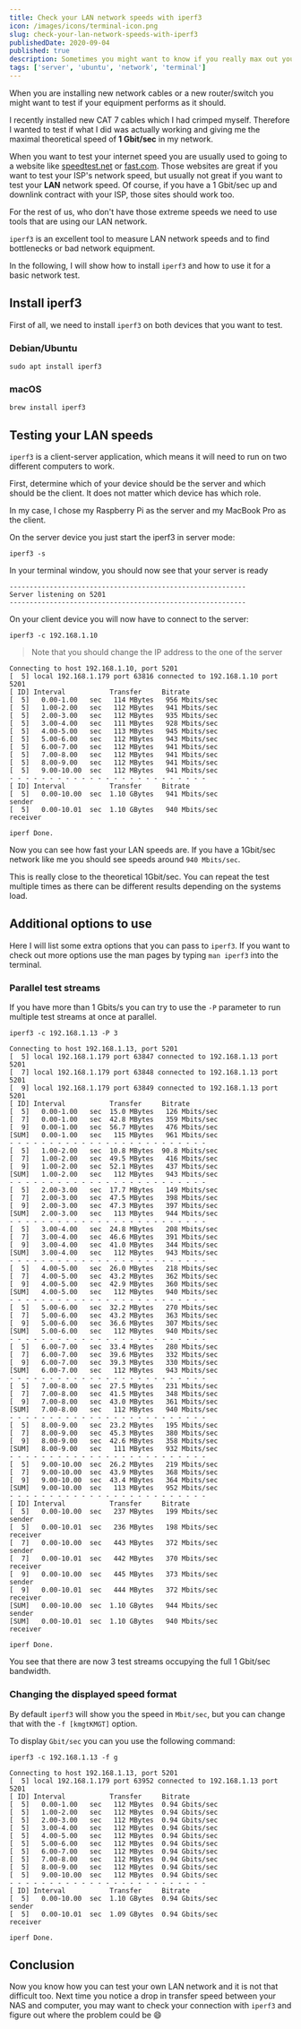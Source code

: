 ```yaml
---
title: Check your LAN network speeds with iperf3
icon: /images/icons/terminal-icon.png
slug: check-your-lan-network-speeds-with-iperf3
publishedDate: 2020-09-04
published: true
description: Sometimes you might want to know if you really max out your router/switch/server network speeds and with iperf3 it is really easy to test your LAN network speeds.
tags: ['server', 'ubuntu', 'network', 'terminal']
---
```


When you are installing new network cables or a new router/switch you might want to test if your equipment performs as it should.

I recently installed new CAT 7 cables which I had crimped myself. Therefore I wanted to test if what I did was actually working and giving me the maximal theoretical speed of **1 Gbit/sec** in my network.

When you want to test your internet speed you are usually used to going to a website like [speedtest.net][1] or [fast.com][2]. Those websites are great if you want to test your ISP's network speed, but usually not great if you want to test your **LAN** network speed. Of course, if you have a 1 Gbit/sec up and downlink contract with your ISP, those sites should work too.

For the rest of us, who don't have those extreme speeds we need to use tools that are using our LAN network.

`iperf3` is an excellent tool to measure LAN network speeds and to find bottlenecks or bad network equipment.

In the following, I will show how to install `iperf3` and how to use it for a basic network test.

## Install iperf3

First of all, we need to install `iperf3` on both devices that you want to test.

### Debian/Ubuntu

```
sudo apt install iperf3
```

### macOS

```
brew install iperf3
```

## Testing your LAN speeds

`iperf3` is a client-server application, which means it will need to run on two different computers to work.

First, determine which of your device should be the server and which should be the client. It does not matter which device has which role.

In my case, I chose my Raspberry Pi as the server and my MacBook Pro as the client.

On the server device you just start the iperf3 in server mode:

```
iperf3 -s
```

In your terminal window, you should now see that your server is ready

```
-----------------------------------------------------------
Server listening on 5201
-----------------------------------------------------------
```

On your client device you will now have to connect to the server:

```
iperf3 -c 192.168.1.10
```

> Note that you should change the IP address to the one of the server

```
Connecting to host 192.168.1.10, port 5201
[  5] local 192.168.1.179 port 63816 connected to 192.168.1.10 port 5201
[ ID] Interval           Transfer     Bitrate
[  5]   0.00-1.00   sec   114 MBytes   956 Mbits/sec
[  5]   1.00-2.00   sec   112 MBytes   941 Mbits/sec
[  5]   2.00-3.00   sec   112 MBytes   935 Mbits/sec
[  5]   3.00-4.00   sec   111 MBytes   928 Mbits/sec
[  5]   4.00-5.00   sec   113 MBytes   945 Mbits/sec
[  5]   5.00-6.00   sec   112 MBytes   943 Mbits/sec
[  5]   6.00-7.00   sec   112 MBytes   941 Mbits/sec
[  5]   7.00-8.00   sec   112 MBytes   941 Mbits/sec
[  5]   8.00-9.00   sec   112 MBytes   941 Mbits/sec
[  5]   9.00-10.00  sec   112 MBytes   941 Mbits/sec
- - - - - - - - - - - - - - - - - - - - - - - - -
[ ID] Interval           Transfer     Bitrate
[  5]   0.00-10.00  sec  1.10 GBytes   941 Mbits/sec                  sender
[  5]   0.00-10.01  sec  1.10 GBytes   940 Mbits/sec                  receiver

iperf Done.
```

Now you can see how fast your LAN speeds are. If you have a 1Gbit/sec network like me you should see speeds around `940 Mbits/sec`.

This is really close to the theoretical 1Gbit/sec. You can repeat the test multiple times as there can be different results depending on the systems load.

## Additional options to use

Here I will list some extra options that you can pass to `iperf3`. If you want to check out more options use the man pages by typing `man iperf3` into the terminal.

### Parallel test streams

If you have more than 1 Gbits/s you can try to use the `-P` parameter to run multiple test streams at once at parallel.

```
iperf3 -c 192.168.1.13 -P 3
```

```
Connecting to host 192.168.1.13, port 5201
[  5] local 192.168.1.179 port 63847 connected to 192.168.1.13 port 5201
[  7] local 192.168.1.179 port 63848 connected to 192.168.1.13 port 5201
[  9] local 192.168.1.179 port 63849 connected to 192.168.1.13 port 5201
[ ID] Interval           Transfer     Bitrate
[  5]   0.00-1.00   sec  15.0 MBytes   126 Mbits/sec
[  7]   0.00-1.00   sec  42.8 MBytes   359 Mbits/sec
[  9]   0.00-1.00   sec  56.7 MBytes   476 Mbits/sec
[SUM]   0.00-1.00   sec   115 MBytes   961 Mbits/sec
- - - - - - - - - - - - - - - - - - - - - - - - -
[  5]   1.00-2.00   sec  10.8 MBytes  90.8 Mbits/sec
[  7]   1.00-2.00   sec  49.5 MBytes   416 Mbits/sec
[  9]   1.00-2.00   sec  52.1 MBytes   437 Mbits/sec
[SUM]   1.00-2.00   sec   112 MBytes   943 Mbits/sec
- - - - - - - - - - - - - - - - - - - - - - - - -
[  5]   2.00-3.00   sec  17.7 MBytes   149 Mbits/sec
[  7]   2.00-3.00   sec  47.5 MBytes   398 Mbits/sec
[  9]   2.00-3.00   sec  47.3 MBytes   397 Mbits/sec
[SUM]   2.00-3.00   sec   113 MBytes   944 Mbits/sec
- - - - - - - - - - - - - - - - - - - - - - - - -
[  5]   3.00-4.00   sec  24.8 MBytes   208 Mbits/sec
[  7]   3.00-4.00   sec  46.6 MBytes   391 Mbits/sec
[  9]   3.00-4.00   sec  41.0 MBytes   344 Mbits/sec
[SUM]   3.00-4.00   sec   112 MBytes   943 Mbits/sec
- - - - - - - - - - - - - - - - - - - - - - - - -
[  5]   4.00-5.00   sec  26.0 MBytes   218 Mbits/sec
[  7]   4.00-5.00   sec  43.2 MBytes   362 Mbits/sec
[  9]   4.00-5.00   sec  42.9 MBytes   360 Mbits/sec
[SUM]   4.00-5.00   sec   112 MBytes   940 Mbits/sec
- - - - - - - - - - - - - - - - - - - - - - - - -
[  5]   5.00-6.00   sec  32.2 MBytes   270 Mbits/sec
[  7]   5.00-6.00   sec  43.2 MBytes   363 Mbits/sec
[  9]   5.00-6.00   sec  36.6 MBytes   307 Mbits/sec
[SUM]   5.00-6.00   sec   112 MBytes   940 Mbits/sec
- - - - - - - - - - - - - - - - - - - - - - - - -
[  5]   6.00-7.00   sec  33.4 MBytes   280 Mbits/sec
[  7]   6.00-7.00   sec  39.6 MBytes   332 Mbits/sec
[  9]   6.00-7.00   sec  39.3 MBytes   330 Mbits/sec
[SUM]   6.00-7.00   sec   112 MBytes   943 Mbits/sec
- - - - - - - - - - - - - - - - - - - - - - - - -
[  5]   7.00-8.00   sec  27.5 MBytes   231 Mbits/sec
[  7]   7.00-8.00   sec  41.5 MBytes   348 Mbits/sec
[  9]   7.00-8.00   sec  43.0 MBytes   361 Mbits/sec
[SUM]   7.00-8.00   sec   112 MBytes   940 Mbits/sec
- - - - - - - - - - - - - - - - - - - - - - - - -
[  5]   8.00-9.00   sec  23.2 MBytes   195 Mbits/sec
[  7]   8.00-9.00   sec  45.3 MBytes   380 Mbits/sec
[  9]   8.00-9.00   sec  42.6 MBytes   358 Mbits/sec
[SUM]   8.00-9.00   sec   111 MBytes   932 Mbits/sec
- - - - - - - - - - - - - - - - - - - - - - - - -
[  5]   9.00-10.00  sec  26.2 MBytes   219 Mbits/sec
[  7]   9.00-10.00  sec  43.9 MBytes   368 Mbits/sec
[  9]   9.00-10.00  sec  43.4 MBytes   364 Mbits/sec
[SUM]   9.00-10.00  sec   113 MBytes   952 Mbits/sec
- - - - - - - - - - - - - - - - - - - - - - - - -
[ ID] Interval           Transfer     Bitrate
[  5]   0.00-10.00  sec   237 MBytes   199 Mbits/sec                  sender
[  5]   0.00-10.01  sec   236 MBytes   198 Mbits/sec                  receiver
[  7]   0.00-10.00  sec   443 MBytes   372 Mbits/sec                  sender
[  7]   0.00-10.01  sec   442 MBytes   370 Mbits/sec                  receiver
[  9]   0.00-10.00  sec   445 MBytes   373 Mbits/sec                  sender
[  9]   0.00-10.01  sec   444 MBytes   372 Mbits/sec                  receiver
[SUM]   0.00-10.00  sec  1.10 GBytes   944 Mbits/sec                  sender
[SUM]   0.00-10.01  sec  1.10 GBytes   940 Mbits/sec                  receiver

iperf Done.
```

You see that there are now 3 test streams occupying the full 1 Gbit/sec bandwidth.

### Changing the displayed speed format

By default `iperf3` will show you the speed in `Mbit/sec`, but you can change that with the `-f [kmgtKMGT]` option.

To display `Gbit/sec` you can you use the following command:

```
iperf3 -c 192.168.1.13 -f g
```

```
Connecting to host 192.168.1.13, port 5201
[  5] local 192.168.1.179 port 63952 connected to 192.168.1.13 port 5201
[ ID] Interval           Transfer     Bitrate
[  5]   0.00-1.00   sec   112 MBytes  0.94 Gbits/sec
[  5]   1.00-2.00   sec   112 MBytes  0.94 Gbits/sec
[  5]   2.00-3.00   sec   112 MBytes  0.94 Gbits/sec
[  5]   3.00-4.00   sec   112 MBytes  0.94 Gbits/sec
[  5]   4.00-5.00   sec   112 MBytes  0.94 Gbits/sec
[  5]   5.00-6.00   sec   112 MBytes  0.94 Gbits/sec
[  5]   6.00-7.00   sec   112 MBytes  0.94 Gbits/sec
[  5]   7.00-8.00   sec   112 MBytes  0.94 Gbits/sec
[  5]   8.00-9.00   sec   112 MBytes  0.94 Gbits/sec
[  5]   9.00-10.00  sec   112 MBytes  0.94 Gbits/sec
- - - - - - - - - - - - - - - - - - - - - - - - -
[ ID] Interval           Transfer     Bitrate
[  5]   0.00-10.00  sec  1.10 GBytes  0.94 Gbits/sec                  sender
[  5]   0.00-10.01  sec  1.09 GBytes  0.94 Gbits/sec                  receiver

iperf Done.
```

## Conclusion

Now you know how you can test your own LAN network and it is not that difficult too. Next time you notice a drop in transfer speed between your NAS and computer, you may want to check your connection with `iperf3` and figure out where the problem could be 😄

[1]: https://www.speedtest.net/
[2]: https://fast.com/
